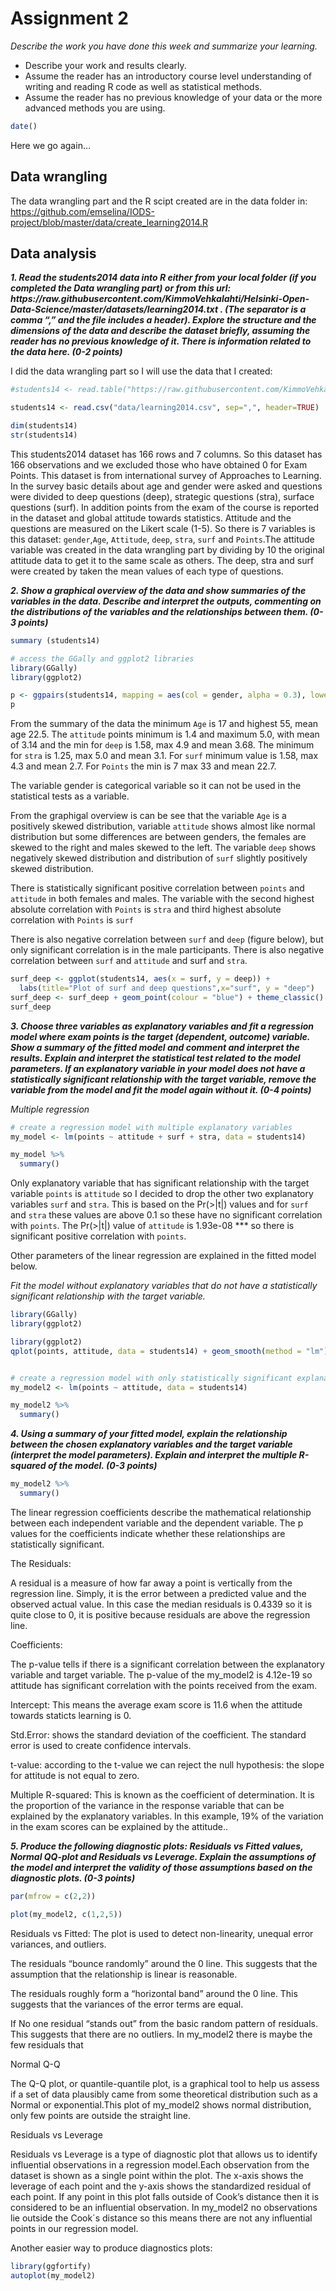 # Assignment 2
*Describe the work you have done this week and summarize your learning.*

- Describe your work and results clearly. 
- Assume the reader has an introductory course level understanding of writing and reading R code as well as statistical methods.
- Assume the reader has no previous knowledge of your data or the more advanced methods you are using.

```r
date()
```

Here we go again...

## Data wrangling

The data wrangling part and the R scipt created are in the data folder in: <https://github.com/emselina/IODS-project/blob/master/data/create_learning2014.R>


## Data analysis


***1. Read the students2014 data into R either from your local folder (if you completed the Data wrangling part) or from this url: https://raw.githubusercontent.com/KimmoVehkalahti/Helsinki-Open-Data-Science/master/datasets/learning2014.txt . (The separator is a comma "," and the file includes a header). Explore the structure and the dimensions of the data and describe the dataset briefly, assuming the reader has no previous knowledge of it. There is information related to the data here. (0-2 points)***


I did the data wrangling part so I will use the data that I created:


```r
#students14 <- read.table("https://raw.githubusercontent.com/KimmoVehkalahti/Helsinki-Open-Data-Science/master/datasets/learning2014.txt", sep=",", header=TRUE)

students14 <- read.csv("data/learning2014.csv", sep=",", header=TRUE)
```

```r
dim(students14)
str(students14)
```
This students2014 dataset has 166 rows and 7 columns. So this dataset has 166 observations and we excluded those who have obtained 0 for Exam Points. This dataset is from international survey of Approaches to Learning. In the survey basic details about age and gender were asked and questions were divided to deep questions (deep), strategic questions (stra), surface questions (surf). In addition points from the exam of the course is reported in the dataset and global attitude towards statistics. Attitude and the questions are measured on the Likert scale (1-5). So there is 7 variables is this dataset:  `gender`,`Age`, `Attitude`, `deep`, `stra`, `surf` and `Points`.The attitude variable was created in the data wrangling part by dividing by 10 the original attitude data to get it to the same scale as others. The deep, stra and surf were created by taken the mean values of each type of questions.  





***2. Show a graphical overview of the data and show summaries of the variables in the data. Describe and interpret the outputs, commenting on the distributions of the variables and the relationships between them. (0-3 points)***



```r
summary (students14)
```
```r
# access the GGally and ggplot2 libraries
library(GGally)
library(ggplot2)
```

```r
p <- ggpairs(students14, mapping = aes(col = gender, alpha = 0.3), lower = list(combo = wrap("facethist", bins = 20)))
p
```

From the summary of the data the minimum `Age` is 17 and highest 55, mean age 22.5. The `attitude` points minimum is 1.4 and maximum 5.0, with mean of 3.14 and the min for `deep` is 1.58, max 4.9 and mean 3.68. The minimum for `stra` is 1.25, max 5.0 and mean 3.1. For `surf` minimum value is 1.58, max 4.3 and mean 2.7. For `Points` the min is 7 max 33 and mean 22.7. 


The variable gender is categorical variable so it can not be used in the statistical tests as a variable. 

From the graphigal overview is can be see that the variable `Age` is a positively skewed distribution, variable `attitude` shows almost like normal distribution but some differences are between genders, the females are skewed to the right and males skewed to the left. The variable `deep` shows negatively skewed distribution and distribution of `surf` slightly positively skewed distribution. 

There is statistically significant positive correlation between `points` and `attitude` in both females and males. The variable with the second highest absolute correlation with `Points` is `stra` and third highest absolute correlation with `Points` is `surf`

There is also negative correlation between `surf` and `deep` (figure below), but only significant correlation is in the male participants. There is also negative correlation between `surf` and `attitude` and surf and `stra`. 


```r
surf_deep <- ggplot(students14, aes(x = surf, y = deep)) +
  labs(title="Plot of surf and deep questions",x="surf", y = "deep")
surf_deep <- surf_deep + geom_point(colour = "blue") + theme_classic() + geom_smooth(method = "lm")
surf_deep
```



***3. Choose three variables as explanatory variables and fit a regression model where exam points is the target (dependent, outcome) variable. Show a summary of the fitted model and comment and interpret the results. Explain and interpret the statistical test related to the model parameters. If an explanatory variable in your model does not have a statistically significant relationship with the target variable, remove the variable from the model and fit the model again without it. (0-4 points)***




*Multiple regression*



```r


# create a regression model with multiple explanatory variables
my_model <- lm(points ~ attitude + surf + stra, data = students14)

my_model %>% 
  summary()


```



Only explanatory variable that has significant relationship with the target variable `points` is `attitude` so I decided to drop the other two explanatory variables `surf` and `stra`. This is based on the Pr(>|t|) values and for `surf` and `stra` these values are above 0.1 so these have no significant correlation with `points`. The Pr(>|t|) value of `attitude` is 1.93e-08 *** so there is significant positive correlation with `points`.  

Other parameters of the linear regression are explained in the fitted model below. 





*Fit the model without explanatory variables that do not have a statistically significant relationship with the target variable.*




```r

library(GGally)
library(ggplot2)

library(ggplot2)
qplot(points, attitude, data = students14) + geom_smooth(method = "lm")


# create a regression model with only statistically significant explanatory variables
my_model2 <- lm(points ~ attitude, data = students14)

my_model2 %>% 
  summary()


```





***4. Using a summary of your fitted model, explain the relationship between the chosen explanatory variables and the target variable (interpret the model parameters). Explain and interpret the multiple R-squared of the model. (0-3 points)***


```r
my_model2 %>% 
  summary()

```

The linear regression coefficients describe the mathematical relationship between each independent variable and the dependent variable. The p values for the coefficients indicate whether these relationships are statistically significant.


The Residuals:

A residual is a measure of how far away a point is vertically from the regression line. Simply, it is the error between a predicted value and the observed actual value. In this case the median residuals is 0.4339 so it is quite close to 0, it is positive because residuals are above the regression line. 


Coefficients:


The p-value tells if there is a significant correlation between the explanatory variable and target variable. The p-value of the my_model2 is 4.12e-19 so attitude has significant correlation with the points received from the exam. 

Intercept: This means the average exam score is 11.6 when the attitude towards staticts learning is 0. 

Std.Error:  shows the standard deviation of the coefficient. The standard error is used to create confidence intervals. 

t-value: according to the t-value we can reject the null hypothesis: the slope for attitude is not equal to zero. 

Multiple R-squared:  This is known as the coefficient of determination. It is the proportion of the variance in the response variable that can be explained by the explanatory variables. In this example, 19% of the variation in the exam scores can be explained by the attitude..


***5. Produce the following diagnostic plots: Residuals vs Fitted values, Normal QQ-plot and Residuals vs Leverage. Explain the assumptions of the model and interpret the validity of those assumptions based on the diagnostic plots. (0-3 points)***




```r

par(mfrow = c(2,2))

plot(my_model2, c(1,2,5))
```

Residuals vs Fitted: The plot is used to detect non-linearity, unequal error variances, and outliers. 

The residuals "bounce randomly" around the 0 line. This suggests that the assumption that the relationship is linear is reasonable.

The residuals roughly form a "horizontal band" around the 0 line. This suggests that the variances of the error terms are equal.

If No one residual "stands out" from the basic random pattern of residuals. This suggests that there are no outliers. In my_model2 there is maybe the few residuals that 

Normal Q-Q

The Q-Q plot, or quantile-quantile plot, is a graphical tool to help us assess if a set of data plausibly came from some theoretical distribution such as a Normal or exponential.This plot of my_model2 shows normal distribution, only few points are outside the straight line. 

Residuals vs Leverage

Residuals vs Leverage is a type of diagnostic plot that allows us to identify influential observations in a regression model.Each observation from the dataset is shown as a single point within the plot. The x-axis shows the leverage of each point and the y-axis shows the standardized residual of each point. If any point in this plot falls outside of Cook’s distance then it is considered to be an influential observation. In my_model2 no observations lie outside the Cook´s distance so this means there are not any influential points in our regression model.



Another easier way to produce diagnostics plots:

```r
library(ggfortify)
autoplot(my_model2)
```





